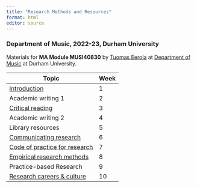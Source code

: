 ```yaml
---
title: "Research Methods and Resources"
format: html
editor: source
---
```


### Department of Music, 2022-23, Durham University 

Materials for **MA Module MUSI40830** by [Tuomas Eerola](https://tuomaseerola.github.io) at [Department of Music](https://www.durham.ac.uk/staff/tuomas-eerola/) at Durham University.

| Topic              | Week |
|--------------------|------|
| [Introduction](session1.html)       | 1    |
| Academic writing 1 | 2    |
| [Critical reading](session3.html)   | 3    |
| Academic writing 2 | 4    |
| Library resources  | 5    |
| [Communicating research](session6.html)        | 6    |
| [Code of practice for research](session7.html) | 7    |
| [Empirical research methods](session8.html)    | 8    |
| Practice-based Research       | 9    |
| [Research careers & culture](session10.html)    | 10   |

